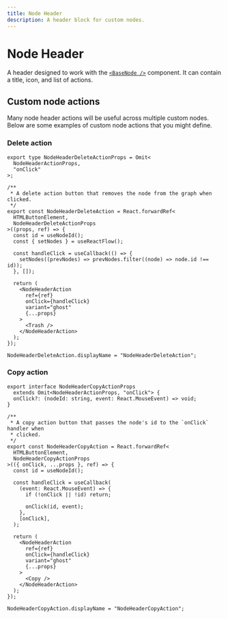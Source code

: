 ```yaml
---
title: Node Header
description: A header block for custom nodes.
---
```




# Node Header

A header designed to work with the [`<BaseNode />`](/components/base-node) component.
It can contain a title, icon, and list of actions.

<UiComponentViewer />

## Custom node actions

Many node header actions will be useful across multiple custom nodes. Below are
some examples of custom node actions that you might define.

### Delete action

```tsx copy
export type NodeHeaderDeleteActionProps = Omit<
  NodeHeaderActionProps,
  "onClick"
>;

/**
 * A delete action button that removes the node from the graph when clicked.
 */
export const NodeHeaderDeleteAction = React.forwardRef<
  HTMLButtonElement,
  NodeHeaderDeleteActionProps
>((props, ref) => {
  const id = useNodeId();
  const { setNodes } = useReactFlow();

  const handleClick = useCallback(() => {
    setNodes((prevNodes) => prevNodes.filter((node) => node.id !== id));
  }, []);

  return (
    <NodeHeaderAction
      ref={ref}
      onClick={handleClick}
      variant="ghost"
      {...props}
    >
      <Trash />
    </NodeHeaderAction>
  );
});

NodeHeaderDeleteAction.displayName = "NodeHeaderDeleteAction";
```

### Copy action

```tsx copy
export interface NodeHeaderCopyActionProps
  extends Omit<NodeHeaderActionProps, "onClick"> {
  onClick?: (nodeId: string, event: React.MouseEvent) => void;
}

/**
 * A copy action button that passes the node's id to the `onClick` handler when
 * clicked.
 */
export const NodeHeaderCopyAction = React.forwardRef<
  HTMLButtonElement,
  NodeHeaderCopyActionProps
>(({ onClick, ...props }, ref) => {
  const id = useNodeId();

  const handleClick = useCallback(
    (event: React.MouseEvent) => {
      if (!onClick || !id) return;

      onClick(id, event);
    },
    [onClick],
  );

  return (
    <NodeHeaderAction
      ref={ref}
      onClick={handleClick}
      variant="ghost"
      {...props}
    >
      <Copy />
    </NodeHeaderAction>
  );
});

NodeHeaderCopyAction.displayName = "NodeHeaderCopyAction";
```
